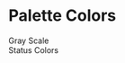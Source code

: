 

<Meta title='Palette Colors' />

# Palette Colors

<ColorPalette>
	<ColorItem
		title='Accents and Text'
		colors={{ Midnight_Blue: '#043F8F', Brandeis_Blue: '#006CFF', }}
	/>
  <ColorItem
		title='Primary'
		colors={{ Absolute_Zero: '#0252BF', May_Green: '#458C44', }}
	/>

</ColorPalette>

<div className='subheading2'>Gray Scale</div>
<ColorPalette>
	<ColorItem
		title='Gray Scale'
		colors={{ Chinese_Black: '#131313',  Charleston_Green: '#2C2B2C', }}
	/>

</ColorPalette>

<div className='subheading2'>Status Colors</div>
<ColorPalette>
	<ColorItem
		title='Status Color'
		colors={{ Venetian_Red: '#C81010', Vivid_Auburn: '#911E1E', }}
	/>

</ColorPalette>
